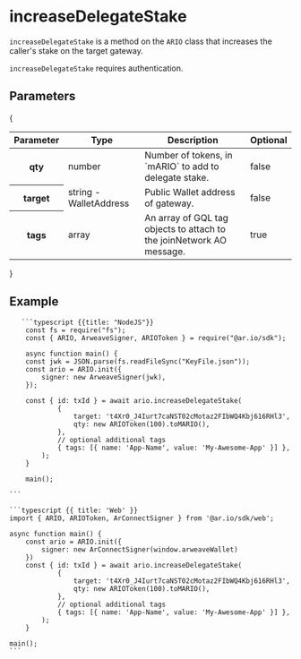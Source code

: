 
<HeroPattern />

# increaseDelegateStake

`increaseDelegateStake` is a method on the `ARIO` class that increases the caller's stake on the target gateway.

`increaseDelegateStake` requires authentication.

## Parameters

{
<div style={{ textAlign: 'center' }}>
  <table className="inline-table">
    <thead>
      <tr>
        <th>Parameter</th>
        <th>Type</th>
        <th>Description</th>
        <th>Optional</th>
      </tr>
    </thead>
    <tbody>
      <tr>
        <th>qty</th>
        <td>number</td>
        <td>Number of tokens, in `mARIO` to add to delegate stake.</td>
        <td>false</td>
      </tr>
      <tr>
        <th>target</th>
        <td>string - WalletAddress</td>
        <td>Public Wallet address of gateway.</td>
        <td>false</td>
      </tr>
      <tr>
        <th>tags</th>
        <td>array</td>
        <td>
          An array of GQL tag objects to attach to the joinNetwork AO message.
        </td>
        <td>true</td>
      </tr>
    </tbody>
  </table>
</div>
}

## Example

<CodeGroup title="increaseDelegateStake">

       ```typescript {{title: "NodeJS"}}
        const fs = require("fs");
        const { ARIO, ArweaveSigner, ARIOToken } = require("@ar.io/sdk");

        async function main() {
        const jwk = JSON.parse(fs.readFileSync("KeyFile.json"));
        const ario = ARIO.init({
            signer: new ArweaveSigner(jwk),
        });

        const { id: txId } = await ario.increaseDelegateStake(
                {
                    target: 't4Xr0_J4Iurt7caNST02cMotaz2FIbWQ4Kbj616RHl3',
                    qty: new ARIOToken(100).toMARIO(),
                },
                // optional additional tags
                { tags: [{ name: 'App-Name', value: 'My-Awesome-App' }] },
            );
        }

        main();

    ```

    ```typescript {{ title: 'Web' }}
    import { ARIO, ARIOToken, ArConnectSigner } from '@ar.io/sdk/web';

    async function main() {
        const ario = ARIO.init({
            signer: new ArConnectSigner(window.arweaveWallet)
        })
        const { id: txId } = await ario.increaseDelegateStake(
                {
                    target: 't4Xr0_J4Iurt7caNST02cMotaz2FIbWQ4Kbj616RHl3',
                    qty: new ARIOToken(100).toMARIO(),
                },
                // optional additional tags
                { tags: [{ name: 'App-Name', value: 'My-Awesome-App' }] },
            );
        }

    main();
    ```

</CodeGroup>
